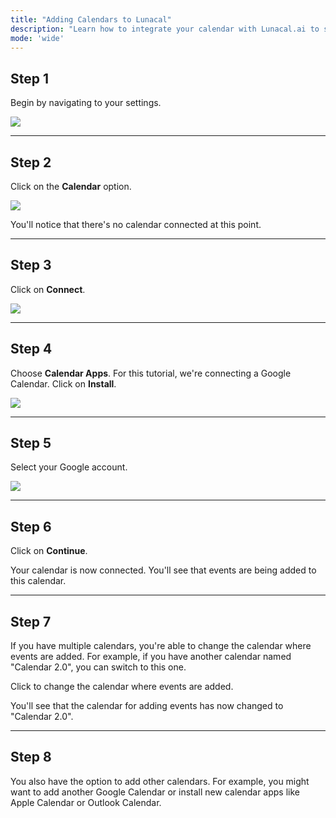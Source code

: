 ```yaml
---
title: "Adding Calendars to Lunacal"
description: "Learn how to integrate your calendar with Lunacal.ai to sync availability and automatically add bookings."
mode: 'wide'
---
```


## Step 1

Begin by navigating to your settings.

<Frame><img src="/images/adding-calendars/1.webp" /></Frame>

---

## Step 2

Click on the **Calendar** option.

<Frame><img src="/images/adding-calendars/2.webp" /></Frame>

You'll notice that there's no calendar connected at this point.

---

## Step 3

Click on **Connect**.

<Frame><img src="/images/adding-calendars/3.webp" /></Frame>

---

## Step 4

Choose **Calendar Apps**. For this tutorial, we're connecting a Google Calendar. Click on **Install**.

<Frame><img src="/images/adding-calendars/4.webp" /></Frame>

---

## Step 5

Select your Google account.

<Frame><img src="/images/adding-calendars/5.webp" /></Frame>

---

## Step 6

Click on **Continue**.



Your calendar is now connected. You'll see that events are being added to this calendar.

---

## Step 7

If you have multiple calendars, you're able to change the calendar where events are added. For example, if you have another calendar named "Calendar 2.0", you can switch to this one.


Click to change the calendar where events are added.


You'll see that the calendar for adding events has now changed to "Calendar 2.0".

---

## Step 8

You also have the option to add other calendars. For example, you might want to add another Google Calendar or install new calendar apps like Apple Calendar or Outlook Calendar.

